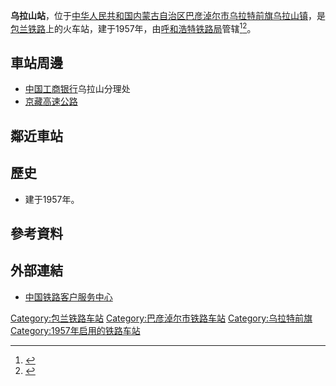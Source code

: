 {{noteTA
|1=zh-cn:始发车次; zh-hk:列車班次;
|2=zh-cn:车次; zh-hk:班次;
}}
{{Infobox China railway station
|车站名称 = 乌拉山站
|图片 = 
|图片介绍 = 
|其他名称 = 
|车站拼音 = Wulashan
|英文名称 = Wulashan Railway Station
|车站代码 = 14594<ref>{{cite book|title=中华人民共和国铁路车站代码（GB/T 10302-2010）|publisher=中国标准出版社|year=2010|isbn=155066140495|ignore-isbn-error=true|pages=38}}</ref>
|电报码 = WSC<ref>{{cite book|author=铁道部电子计算技术中心, 铁道部运输局|title=铁路车站站名代码表：TMIS使用|publisher=中国铁道出版社|location=北京|year=1998|isbn=9787113030995|pages=15}}</ref><ref>{{cite book|author=[[中华人民共和国铁道部|中华人民共和国铁道部]]|title=铁路电报站名略号（2012）|publisher=中国铁道出版社|location=北京|year=2012|unified=15113·3468|pages=135}}</ref>
|拼音码 = WLS
|车站地址 = [[内蒙古自治区|内蒙古自治区]][[巴彦淖尔市|巴彦淖尔市]][[乌拉特前旗|乌拉特前旗]][[乌拉山镇|乌拉山镇]]
|坐标 = 
|归属 = [[呼和浩特铁路局|呼和浩特铁路局]]
|车站等级 = [[三等站_(中铁)|三等站]]
|线路 = [[包兰铁路|包兰铁路]]
|月台数目 = 
|站台面 = 
|股道数目 = 
|网站 = 
}}
'''乌拉山站'''，位于[[中华人民共和国|中华人民共和国]][[内蒙古自治区|内蒙古自治区]][[巴彦淖尔市|巴彦淖尔市]][[乌拉特前旗|乌拉特前旗]][[乌拉山镇|乌拉山镇]]，是[[包兰铁路|包兰铁路]]上的火车站，建于1957年，由[[呼和浩特铁路局|呼和浩特铁路局]]管辖<ref>{{Cite web |url=http://search.huochepiao.com/huochezhan/jieshao/120.htm |title=乌拉山火车站介绍 |accessdate=2017-03-11 |archive-date=2017-03-12 |archive-url=https://web.archive.org/web/20170312060306/http://search.huochepiao.com/huochezhan/jieshao/120.htm |dead-url=no }}</ref><ref>{{Cite book|title=中国铁路站名词典|last=[[孙本祥|孙本祥]]主编|first=|publisher=北京：[[中国铁道出版社|中国铁道出版社]]|year=2003.04|isbn=7-113-03941-3|location=|pages=618-622}}</ref>。

==車站周邊==
* [[中国工商银行|中国工商银行]]乌拉山分理处
* [[京藏高速公路|京藏高速公路]]

==鄰近車站==
{{start rail box|[[File:China_Railways.svg|16px]] [[中国铁路|中国铁路]]}}
{{s-inop|[[公庙子站|公庙子站]]<br /><s>''[[查楚站|查楚站]]''</s>(已撤销)|{{站|包头}}方向}}
{{s-line|[[包兰铁路|包兰铁路]]<br />乌拉山站}}
{{s-inop|[[乌拉特前旗站|乌拉特前旗站]]<br /><s>''[[沙石沟站|沙石沟站]]''</s>(已撤销)|{{站|兰州}}方向}}
{{end box}}

==歷史==
* 建于1957年。
==參考資料==
{{reflist}}
==外部連結==
* [http://www.12306.cn/mormhweb/ 中国铁路客户服务中心]{{Wayback|url=http://www.12306.cn/mormhweb/ |date=20180205163941 }}

{{铁路车站小作品}}
{{内蒙古小作品}}
{{包兰铁路}}
[[Category:包兰铁路车站|Category:包兰铁路车站]]
[[Category:巴彦淖尔市铁路车站|Category:巴彦淖尔市铁路车站]]
[[Category:乌拉特前旗|Category:乌拉特前旗]]
[[Category:1957年启用的铁路车站|Category:1957年启用的铁路车站]]